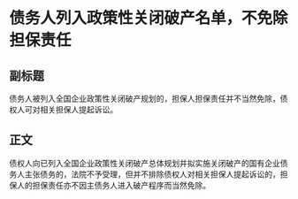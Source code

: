 # 债务人列入政策性关闭破产名单，不免除担保责任
## 副标题
债务人被列入全国企业政策性关闭破产规划的，担保人担保责任并不当然免除，债权人可对相关担保人提起诉讼。
## 正文
债权人向已列入全国企业政策性关闭破产总体规划并拟实施关闭破产的国有企业债务人主张债务的，法院不予受理，但并不排除债权人对相关担保人提起诉讼的，担保人的担保责任亦不因主债务人进入破产程序而当然免除。
